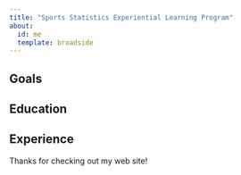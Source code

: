 ```yaml
---
title: "Sports Statistics Experiential Learning Program"
about:
  id: me
  template: broadside
---
```


:::{#me}

## Goals

## Education

## Experience

:::

Thanks for checking out my web site!
